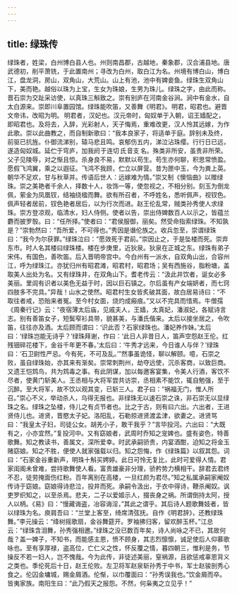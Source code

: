 ```yaml
---
---
---
```

title: 绿珠传
---



绿珠者，姓梁，白州博白县人也。州则南昌郡，古越地，秦象郡，汉合浦县地。唐武德初，削平萧铣，于此置南州；寻改为白州，取白江为名。州境有博白山，博白江，盘龙洞，房山，双角山，大荒山。山上有池，池中有婢妾鱼。绿珠生双角山下，美而艳。越俗以珠为上宝，生女为珠娘，生男为珠儿。绿珠之字，由此而称。晋石崇为交趾采访使，以真珠三斛致之。崇有别庐在河南金谷涧。涧中有金水，自太白源来。崇即川阜置园馆。绿珠能吹笛，又善舞《明君》。 明君，昭君也。避晋文帝讳，改昭为明。 明君者，汉妃也。汉元帝时，匈奴单于入朝，诏王嫱配之，即昭君也。及将去，入辞，光彩射人，天子悔焉，重难改更，汉人怜其远嫁，为作此歌。崇以此曲教之，而自制新歌曰：“我本良家子，将适单于庭。辞别未及终，前驱已抗旌。仆御流涕别，辕马悲且鸣。哀郁伤五内，涕泣沾珠缨。行行日已远，遂造匈奴城。延伫于穹庐，加我阏 于连切 氏 音支 名。殊类非所安，虽贵非所荣。父子见陵辱，对之惭且惊。杀身良不易，默默以苟生。苟生亦何聊，积思常愤盈。愿假飞鸿翼，乘之以遐征。飞鸿不我顾，伫立以屏营。昔为匣中玉，今为粪上英。朝华不足欢，甘与秋草并。传语后世人：远嫁难为情。”崇又制《懊恼曲》以赠绿珠。崇之美艳者千余人，择数十人，妆饰一等，使忽视之，不相分别。刻玉为倒龙佩，萦金为凤凰钗，结袖绕楹而舞。欲有所召者，不呼姓名，悉听佩声，视钗色。佩声轻者居前，钗色艳者居后，以为行次而进。赵王伦乱常，贼类孙秀使人求绿珠。崇方登凉观，临清水，妇人侍侧。使者以告，崇出侍婢数百人以示之，皆蕴兰麝而披罗彀。曰：“任所择。”使者曰：“君侯服御，丽矣。然受命指索绿珠。不知孰是？”崇勃然曰：“吾所爱，不可得也。”秀因是谮伦族之。收兵忽至，崇谓绿珠曰：“我今为尔获罪。”绿珠泣曰：“愿效死于君前。”崇因止之，于是坠楼而死。崇弃东市。时人名其楼曰绿珠楼。楼在步庚里，近狄泉。狄泉在正城之东。绿珠有弟子宋伟，有国色，善吹笛。后入晋明帝宫中。今白州有一派水，自双角山出，合容州江，呼为绿珠江。亦犹归州有昭君滩，昭君村，昭君场；吴有西施谷，脂粉塘，盖取美人出处为名。又有绿珠井，在双角山下。耆老传云：“汲此井饮者，诞女必多美丽。里闾有识者以美色无益于时，因以巨石镇之。尔后虽有产女端妍者，而七窍四肢多不完具。”异哉！山水之使然。昭君村生女皆炙破其面，故白居易诗曰：“不取往者戒，恐贻来者冤。至今村女面，烧灼成瘢痕。”又以不完具而惜焉。牛僧孺《周秦行记》云：“夜宿薄太后庙，见戚夫人，王嫱，太真妃，潘淑妃，各赋诗言志。别有善笛女子，短鬓窄衫具带，貌甚美，与潘氏偕来。太后以接坐居之，令吹笛，往往亦及酒。太后顾而谓曰：‘识此否？石家绿珠也。潘妃养作妹。’太后曰：‘绿珠岂能无诗乎？’绿珠拜谢，作曰：‘此日人非昔日人，笛声空怨赵王伦。红残钿碎花楼下，金谷千年更不春。’太后曰：‘牛秀才远来，今日谁人与伴？’绿珠曰：‘石卫尉性严忌。今有死，不可及乱。’”然事虽诡怪，聊以解颐。噫，石崇之败，虽自绿珠始，亦其来有渐矣。崇常刺荆州，劫夺远使，沉杀客商，以致巨商。又遗王恺鸩鸟，共为鸩毒之事。有此阴谋，加以每邀客宴集，令美人行酒，客饮不尽者，使黄门斩美人。王丞相与大将军尝共访崇，丞相素不能饮，辄自勉强，至于沉醉。至大将军，故不饮以观其变，已斩三人。君子曰：“祸福无门，惟人所召。”崇心不义，举动杀人，乌得无报也。非绿珠无以速石崇之诛，非石崇无以显绿珠之名。绿珠之坠楼，侍儿之有贞节者也。比之于古，则有曰六出。六出者，王进贤侍儿也。进贤，晋愍太子妃。洛阳乱，石勒掠进贤渡孟津，欲妻之。进贤骂曰：“我皇太子妇，司徒公女。胡羌小子，敢干我乎？”言毕投河。六出曰：“大既有之，小亦宜然。”复投河中。又有窈娘者，武周时乔知之宠婢也。盛有姿色，特善歌舞。知之教读书，善属文，深所爱幸。时武承嗣骄贵，内宴酒酣，迫知之将金玉赌窈娘。知之不胜，便使人就家强载以归。知之怨悔，作《绿珠篇》以叙其怨。词曰：“石家金谷重新声，明珠十斛买娉婷。此日可怜无复比，此时可爱得人情。君家闺阁未曾难，尝持歌舞使人看。富贵雄豪非分理，骄矜势力横相干。辞君去君终不忍，徒劳掩面伤红粉。百年离别在高楼，一旦红颜为君尽。”知之私属承嗣家阉奴传诗于窈娘。窈娘得诗悲泣，投井而死。承嗣令汲出，于衣中得诗，鞭杀阉奴。讽吏罗织知之，以至杀焉。悲夫，二子以爱姬示人，掇丧身之祸。所谓倒持太阿，授人以柄。《易》曰：“慢藏诲盗，冶容诲淫，”其此之谓乎。其后诗人题歌舞妓者，皆以绿珠为名。庾肩吾曰：“兰堂上客至，绮席清弦抚。自作《明君辞》，还教绿珠舞。”李元操云：“绛树摇歌扇，金谷舞筵开。罗袖拂归客，留欢醉玉杯。”江总云：“绿珠含泪舞，孙秀强相邀。”绿珠之没已数百年矣，诗人尚咏之不已，其故何哉？盖一婢子，不知书，而能感主恩，愤不顾身，其志烈懔懔，诚足使后人仰慕歌咏也。至有享厚禄，盗高位，亡仁义之性，怀反覆之情，暮四朝三，惟利是务，节操反不若一妇人，岂不愧哉。今为此传，非徒述美丽，窒祸源，且欲惩戒辜恩背义之类也。季伦死后十日，赵王伦败。左卫将军赵泉斩孙秀于中书，军士赵骏剖秀心食之。伦囚金墉城，赐金屑酒。伦惭，以巾覆面曰：“孙秀误我也。”饮金屑而卒。皆夷家族。南阳生曰：“此乃假天之报怨。不然，何枭夷之立见乎！”